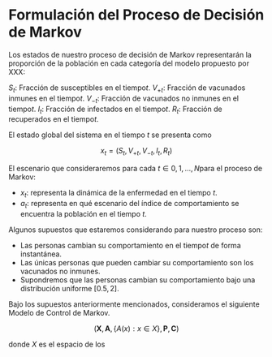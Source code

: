 # Formulación del Proceso de Decisión de Markov

Los estados de nuestro proceso de decisión de Markov representarán la proporción de la población en cada categoría del modelo propuesto por XXX:

\item

$S_{t}$: Fracción de susceptibles en el tiempo$t$. $V_{+t}$: Fracción de vacunados inmunes en el tiempo$t$. $V_{-t}$: Fracción de vacunados no inmunes en el tiempo$t$. $I_{t}$: Fracción de infectados en el tiempo$t$. $R_{t}$: Fracción de recuperados en el tiempo$t$.

El estado global del sistema en el tiempo $t$ se presenta como

$$
x_{t} = (S_{t}, V_{+t}, V_{-t}, I_{t}, R_{t})
$$

El escenario que consideraremos para cada $t \in {0,1,\dots, N}$para el proceso de Markov:

-   $x_{t}$: representa la dinámica de la enfermedad en el tiempo $t$.
-   $a_{t}$: representa en qué escenario del índice de comportamiento se encuentra la población en el tiempo $t$.

Algunos supuestos que estaremos considerando para nuestro proceso son:

-   Las personas cambian su comportamiento en el tiempo$t$ de forma instantánea.
-   Las únicas personas que pueden cambiar su comportamiento son los vacunados no inmunes.
-   Supondremos que las personas cambian su comportamiento bajo una distribución uniforme $[0.5, 2]$.

Bajo los supuestos anteriormente mencionados, consideramos el siguiente Modelo de Control de Markov.

$$
(\mathbf{X}, \mathbf{A}, \{A(x): x \in X\}, \mathbf{P}, \mathbf{C})
$$

donde $X$ es el espacio de los
